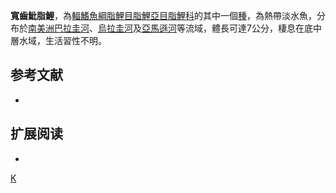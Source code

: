 {{Speciesbox 
| taxon = Hyphessobrycon luetkenii
| status = NE
| status_system = IUCN3.1
| authority =  [[Boulenger|Boulenger]], 1887
| synonyms = *''Tetragonopterus luetkenii''<br /><small>Boulenger, 1887</small>
*''Hyphessobrycon luetkeni''<br /><small>Boulenger, 1887</small>
}}
'''寬齒魮脂鯉'''，為[[輻鰭魚綱|輻鰭魚綱]][[脂鯉目|脂鯉目]][[脂鯉亞目|脂鯉亞目]][[脂鯉科|脂鯉科]]的其中一個[[種|種]]，為熱帶淡水魚，分布於[[南美洲|南美洲]][[巴拉圭河|巴拉圭河]]、[[烏拉圭河|烏拉圭河]]及[[亞馬遜河|亞馬遜河]]等流域，體長可達7公分，棲息在底中層水域，生活習性不明。
==参考文献==
{{refbegin}}
*{{FishBase_species|genus=Hyphessobrycon|species=luetkenii|year=2013|month=12}}
{{refend}}

== 扩展阅读 ==
{{refbegin}}
*{{wikispecies-inline|Hyphessobrycon luetkenii|寬齒魮脂鯉}}
{{refend}}
{{Taxonbar|from=Q5508917}}

[[Category:魮脂鯉屬|K]]


{{魚類小作品}}